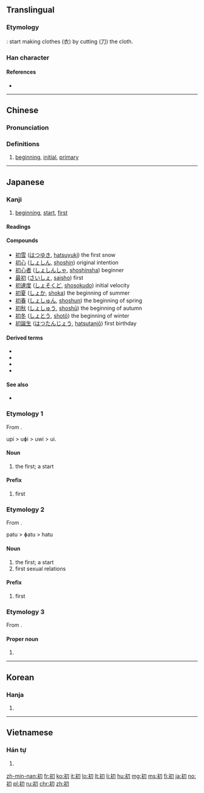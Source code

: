 ==Translingual==

===Etymology===
{{Han etyl}}
{{Han compound|衣|刀|alt1=衤|ls=ic}}: start making clothes (衣) by cutting (刀) the cloth.

===Han character===
{{Han char|rn=18|rad=刀|as=05|sn=7|four=37220|canj=LSH|ids=⿰衤刀}}

====References====
* {{Han ref|kx=0137.330|dkj=01911|dj=0310.010|hdz=10327.220|uh=521D|ud=21021|bh=AAEC|bd=43756}}

----

==Chinese==
{{zh-forms}}

===Pronunciation===
{{zh-pron
|m=chū
|c=co1
|h=pfs=chhû
|md=chĕ̤/chŭ
|mn=chho͘/chhoe/chhe
|w=1tshu
|mc=y
|oc=y
|cat=a,n
}}

===Definitions===
{{zh-hanzi}}

# [[beginning]], [[initial]], [[primary]]

----

==Japanese==

===Kanji===
{{ja-kanji|grade=4|rs=刀05}}

# [[beginning]], [[start]], [[first]]

====Readings====
{{ja-readings
|goon=[[そ]] (so)
|kanon=[[しょ]] (sho)
|kun=[[はじめ]] (hajime), [[はつ]] (hatsu), [[うい]] (ui)
|nanori=[[はじめ]] (hajime), [[し]] (shi), [[もと]] (moto)
}}

====Compounds====
* [[初雪]] ([[はつゆき]], [[hatsuyuki]]) the first snow
* [[初心]] ([[しょしん]], [[shoshin]]) original intention
* [[初心者]] ([[しょしんしゃ]], [[shoshinsha]]) beginner
* [[最初]] ([[さいしょ]], [[saisho]]) first
* [[初速度]] ([[しょそくど]], [[shosokudo]]) initial velocity
* [[初夏]] ([[しょか]], [[shoka]]) the beginning of summer
* [[初春]] ([[しょしゅん]], [[shoshun]]) the beginning of spring
* [[初秋]] ([[しょしゅう]], [[shoshū]]) the beginning of autumn
* [[初冬]] ([[しょとう]], [[shotō]]) the beginning of winter
* [[初誕生]] ([[はつたんじょう]], [[hatsutanjō]]) first birthday

====Derived terms====
* {{l|ja|初め|tr=[[はじめ]], hajime}}
* {{l|ja|初めて|tr=[[はじめて]], hajimete}}
* {{l|ja|初め|tr=[[ぞめ]], -zome}}
* {{l|ja|書き初め|tr=[[かきぞめ]], kakizome}}

====See also====
* {{l|ja|始}}

===Etymology 1===
{{ja-kanjitab|うい|yomi=k}}
From {{etyl|ojp|ja|sort=うい}}.

upi > uɸi > uwi > ui.

====Noun====
{{ja-noun|うい|hhira=うひ}}

# the first; a start

====Prefix====
{{ja-pos|prefix|うい|hhira=うひ}}

# first

===Etymology 2===
{{ja-kanjitab|はつ|yomi=k}}
From {{etyl|ojp|ja|sort=はつ}}.

patu > ɸatu > hatu

====Noun====
{{ja-noun|はつ}}

# the first; a start
# first sexual relations

====Prefix====
{{ja-pos|prefix|はつ}}

# first

===Etymology 3===
{{ja-kanjitab|sort=はじめ|yomi=k}}
From {{term|lang=ja|始め|tr=hajime||beginning, first}}.

====Proper noun====
{{ja-pos|proper|はじめ}}

# {{given name|male|lang=ja|sort=はじめ}}

----

==Korean==

===Hanja===
{{ko-hanja|hangeul=초|rv=cho|mr=ch'o}}

# {{defn|lang=ko|sort=刀05}}

----

==Vietnamese==

===Hán tự===
{{vi-hantu|[[sơ]]|rs=刀05}}

# {{defn|lang=vi|sort=刀05}}

[[zh-min-nan:初]]
[[fr:初]]
[[ko:初]]
[[it:初]]
[[lo:初]]
[[lt:初]]
[[li:初]]
[[hu:初]]
[[mg:初]]
[[ms:初]]
[[fj:初]]
[[ja:初]]
[[no:初]]
[[pl:初]]
[[ru:初]]
[[chr:初]]
[[zh:初]]
